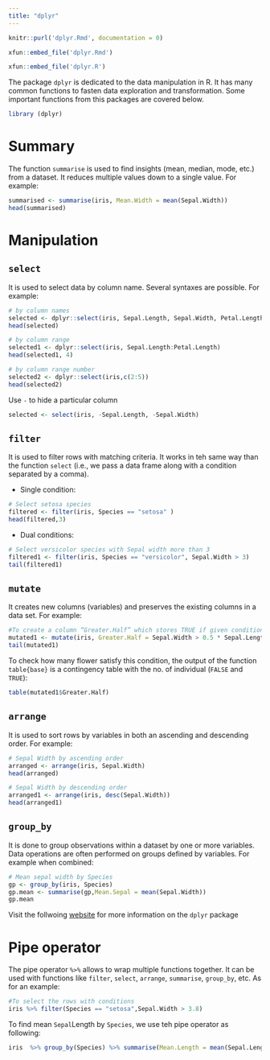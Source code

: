 ```yaml
---
title: "dplyr"
---
```


```r
knitr::purl('dplyr.Rmd', documentation = 0)
```


```r
xfun::embed_file('dplyr.Rmd')
```

```r
xfun::embed_file('dplyr.R')
```

The package `dplyr` is  dedicated to the data manipulation in R. It has many common functions to fasten  data exploration and transformation. Some important functions from this packages are covered below.

```r
library (dplyr)
```



# Summary

The function `summarise` is used to find insights (mean, median, mode, etc.) from a dataset. It reduces multiple values down to a single value. For example:

```r
summarised <- summarise(iris, Mean.Width = mean(Sepal.Width))
head(summarised)
```

# Manipulation

## `select`

It is used to select data by column name. Several syntaxes are possible. For example:

```r
# by column names
selected <- dplyr::select(iris, Sepal.Length, Sepal.Width, Petal.Length)
head(selected) 

# by column range
selected1 <- dplyr::select(iris, Sepal.Length:Petal.Length)
head(selected1, 4)

# by column range number
selected2 <- dplyr::select(iris,c(2:5))
head(selected2)
```

Use `-` to hide a particular column

```r
selected <- select(iris, -Sepal.Length, -Sepal.Width)
```

## `filter`

It is used to filter rows with matching criteria. It works in teh same way than the function `select` (i.e., we pass a data frame along with a condition separated by a comma).

- Single condition:

```r
# Select setosa species
filtered <- filter(iris, Species == "setosa" )
head(filtered,3)
```

- Dual conditions:

```r
# Select versicolor species with Sepal width more than 3
filtered1 <- filter(iris, Species == "versicolor", Sepal.Width > 3)
tail(filtered1)
```


## `mutate`

It creates new columns (variables) and preserves the existing columns in a data set. For example:

```r
#To create a column “Greater.Half” which stores TRUE if given condition is TRUE
mutated1 <- mutate(iris, Greater.Half = Sepal.Width > 0.5 * Sepal.Length)
tail(mutated1)
```

To check how many flower satisfy this condition, the output of the function `table{base}` is a contingency table with the no. of individual (`FALSE` and `TRUE`):

```r
table(mutated1$Greater.Half)
```

## `arrange`

It is used to sort rows by variables in both an ascending and descending order. For example:

```r
# Sepal Width by ascending order
arranged <- arrange(iris, Sepal.Width)
head(arranged)

# Sepal Width by descending order
arranged1 <- arrange(iris, desc(Sepal.Width))
head(arranged1)
```

## `group_by`

It is done to group observations within a dataset by one or more variables. Data operations are often performed on groups defined by variables. For example when combined:

```r
# Mean sepal width by Species
gp <- group_by(iris, Species)
gp.mean <- summarise(gp,Mean.Sepal = mean(Sepal.Width))
gp.mean
```

Visit the follwoing [website](https://dplyr.tidyverse.org/) for more information on the `dplyr` package

# Pipe operator

The pipe operator `%>%` allows to wrap multiple functions together. It can be used with functions like `filter`, `select`, `arrange`, `summarise`, `group_by`, etc. As for  an example:

```r
#To select the rows with conditions
iris %>% filter(Species == "setosa",Sepal.Width > 3.8)
```

To find mean `Sepal`Length by `Species`, we use teh pipe operator as following:

```r
iris  %>% group_by(Species) %>% summarise(Mean.Length = mean(Sepal.Length))
```

